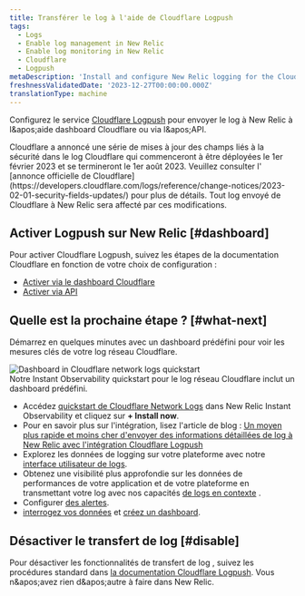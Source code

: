 ```yaml
---
title: Transférer le log à l'aide de Cloudflare Logpush
tags:
  - Logs
  - Enable log management in New Relic
  - Enable log monitoring in New Relic
  - Cloudflare
  - Logpush
metaDescription: 'Install and configure New Relic logging for the Cloudflare Logpush service, so you can use enhanced log management capabilities.'
freshnessValidatedDate: '2023-12-27T00:00:00.000Z'
translationType: machine
---
```


Configurez le service [Cloudflare Logpush](https://developers.cloudflare.com/logs/get-started/enable-destinations/new-relic/) pour envoyer le log à New Relic à l&amp;apos;aide dashboard Cloudflare ou via l&amp;apos;API.

<Callout variant="important">
  Cloudflare a annoncé une série de mises à jour des champs liés à la sécurité dans le log Cloudflare qui commenceront à être déployées le 1er février 2023 et se termineront le 1er août 2023. Veuillez consulter l&apos; [annonce officielle de Cloudflare](https://developers.cloudflare.com/logs/reference/change-notices/2023-02-01-security-fields-updates/) pour plus de détails. Tout log envoyé de Cloudflare à New Relic sera affecté par ces modifications.
</Callout>

## Activer Logpush sur New Relic [#dashboard]

Pour activer Cloudflare Logpush, suivez les étapes de la documentation Cloudflare en fonction de votre choix de configuration :

* [Activer via le dashboard Cloudflare](https://developers.cloudflare.com/logs/get-started/enable-destinations/new-relic/#manage-via-the-cloudflare-dashboard)
* [Activer via API](https://developers.cloudflare.com/logs/get-started/enable-destinations/new-relic/#manage-via-api)

## Quelle est la prochaine étape ? [#what-next]

Démarrez en quelques minutes avec un dashboard prédéfini pour voir les mesures clés de votre log réseau Cloudflare.

<img title="Dashboard in Cloudflare network logs quickstart" alt="Dashboard in Cloudflare network logs quickstart" src="/images/logs_screenshot-full_Cloudflare-logs-dashboard.webp" />

<figcaption>
  Notre Instant Observability quickstart pour le log réseau Cloudflare inclut un dashboard prédéfini.
</figcaption>

* Accédez [quickstart de Cloudflare Network Logs](https://newrelic.com/instant-observability/cloudflare/fc2bb0ac-6622-43c6-8c1f-6a4c26ab5434) dans New Relic Instant Observability et cliquez sur <DNT>**+ Install now**</DNT>.
* Pour en savoir plus sur l&apos;intégration, lisez l&apos;article de blog : [Un moyen plus rapide et moins cher d&apos;envoyer des informations détaillées de log à New Relic avec l&apos;intégration Cloudflare Logpush](https://newrelic.com/blog/how-to-relic/cloudflare-log-integration)
* Explorez les données de logging sur votre plateforme avec notre [interface utilisateur de logs](/docs/logs/log-management/ui-data/use-logs-ui/).
* Obtenez une visibilité plus approfondie sur les données de performances de votre application et de votre plateforme en transmettant votre log avec nos capacités [de logs en contexte](/docs/logs/enable-log-management-new-relic/configure-logs-context/configure-logs-context-apm-agents/) .
* Configurer [des alertes](/docs/alerts-applied-intelligence/new-relic-alerts/alert-conditions/create-alert-conditions/).
* [interrogez vos données](/docs/query-your-data/explore-query-data/get-started/introduction-querying-new-relic-data/) et [créez un dashboard](/docs/query-your-data/explore-query-data/dashboards/introduction-dashboards/).

## Désactiver le transfert de log [#disable]

Pour désactiver les fonctionnalités de transfert de log , suivez les procédures standard dans [la documentation Cloudflare Logpush](https://developers.cloudflare.com/logs/faq/). Vous n&amp;apos;avez rien d&amp;apos;autre à faire dans New Relic.